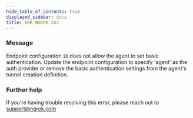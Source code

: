 ```yaml
---
hide_table_of_contents: true
displayed_sidebar: docs
title: ERR_NGROK_343
---
```


### Message

Endpoint configuration `ID` does not allow the agent to set basic authentication.
Update the endpoint configuration to specify 'agent' as the auth provider or remove the basic authentication settings from the agent's tunnel creation definition.

### Further help

If you're having trouble resolving this error, please reach out to [support@ngrok.com](mailto:support@ngrok.com?subject=Help%20with%20ERR_NGROK_343)
